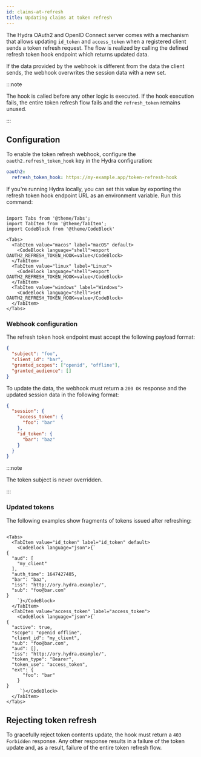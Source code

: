 ```yaml
---
id: claims-at-refresh
title: Updating claims at token refresh
---
```


The Hydra OAuth2 and OpenID Connect server comes with a mechanism that allows updating `id_token` and `access_token` when a
registered client sends a token refresh request. The flow is realized by calling the defined refresh token hook endpoint which
returns updated data.

If the data provided by the webhook is different from the data the client sends, the webhook overwrites the session data with a
new set.

:::note

The hook is called before any other logic is executed. If the hook execution fails, the entire token refresh flow fails and the
`refresh_token` remains unused.

:::

## Configuration

To enable the token refresh webhook, configure the `oauth2.refresh_token_hook` key in the Hydra configuration:

```yaml
oauth2:
  refresh_token_hook: https://my-example.app/token-refresh-hook
```

If you're running Hydra locally, you can set this value by exporting the refresh token hook endpoint URL as an environment
variable. Run this command:

```mdx-code-block

import Tabs from '@theme/Tabs';
import TabItem from '@theme/TabItem';
import CodeBlock from '@theme/CodeBlock'

<Tabs>
  <TabItem value="macos" label="macOS" default>
    <CodeBlock language="shell">export OAUTH2_REFRESH_TOKEN_HOOK=value</CodeBlock>
  </TabItem>
  <TabItem value="linux" label="Linux">
    <CodeBlock language="shell">export OAUTH2_REFRESH_TOKEN_HOOK=value</CodeBlock>
  </TabItem>
  <TabItem value="windows" label="Windows">
    <CodeBlock language="shell">set OAUTH2_REFRESH_TOKEN_HOOK=value</CodeBlock>
  </TabItem>
</Tabs>
```

### Webhook configuration

The refresh token hook endpoint must accept the following payload format:

```json
{
  "subject": "foo",
  "client_id": "bar",
  "granted_scopes": ["openid", "offline"],
  "granted_audience": []
}
```

To update the data, the webhook must return a `200 OK` response and the updated session data in the following format:

```json
{
  "session": {
    "access_token": {
      "foo": "bar"
    },
    "id_token": {
      "bar": "baz"
    }
  }
}
```

:::note

The token subject is never overridden.

:::

### Updated tokens

The following examples show fragments of tokens issued after refreshing:

```mdx-code-block

<Tabs>
  <TabItem value="id_token" label="id_token" default>
    <CodeBlock language="json">{`
{
  "aud": [
    "my_client"
  ],
  "auth_time": 1647427485,
  "bar": "baz",
  "iss": "http://ory.hydra.example/",
  "sub": "foo@bar.com"
}
    `}</CodeBlock>
  </TabItem>
  <TabItem value="access_token" label="access_token">
    <CodeBlock language="json">{`
{
  "active": true,
  "scope": "openid offline",
  "client_id": "my_client",
  "sub": "foo@bar.com",
  "aud": [],
  "iss": "http://ory.hydra.example/",
  "token_type": "Bearer",
  "token_use": "access_token",
  "ext": {
      "foo": "bar"
    }
}
     `}</CodeBlock>
  </TabItem>
</Tabs>
```

## Rejecting token refresh

To gracefully reject token contents update, the hook must return a `403 Forbidden` response. Any other response results in a
failure of the token update and, as a result, failure of the entire token refresh flow.
